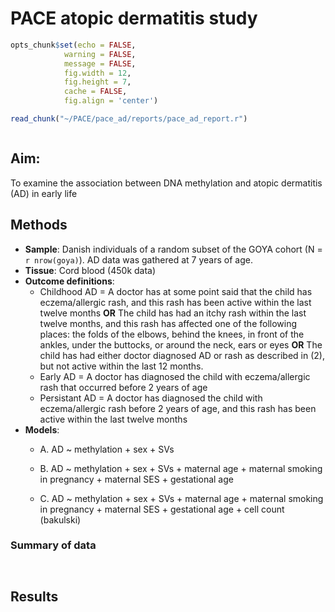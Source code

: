 # PACE atopic dermatitis study

```r
opts_chunk$set(echo = FALSE, 
            warning = FALSE, 
            message = FALSE, 
            fig.width = 12, 
            fig.height = 7,
            cache = FALSE,
            fig.align = 'center')
```

```r
read_chunk("~/PACE/pace_ad/reports/pace_ad_report.r")
```

``` r
```

## Aim:
To examine the association between DNA methylation and atopic dermatitis (AD) in early life


## Methods
* __Sample__: Danish individuals of a random subset of the GOYA cohort (N = `r nrow(goya)`). AD data was gathered at 7 years of age.
* __Tissue__: Cord blood (450k data)
* __Outcome definitions__:
	+ Childhood AD = A doctor has at some point said that the child has eczema/allergic rash, and this rash has been active within the last twelve months __OR__ The child has had an itchy rash within the last twelve months, and this rash has affected one of the following places: the folds of the elbows, behind the knees, in front of the ankles, under the buttocks, or around the neck, ears or eyes __OR__ The child has had either doctor diagnosed AD or rash as described in (2), but not active within the last 12 months.
	+ Early AD = A doctor has diagnosed the child with eczema/allergic rash that occurred before 2 years of age
	+ Persistant AD = A doctor has diagnosed the child with eczema/allergic rash before 2 years of age, and this rash has been active within the last twelve months
* __Models__:
	+ A. AD ~ methylation + sex + SVs

	+ B. AD ~ methylation + sex + SVs + maternal age + maternal smoking in pregnancy + maternal SES + gestational age

	+ C. AD ~ methylation + sex + SVs + maternal age + maternal smoking in pregnancy + maternal SES + gestational age + cell count (bakulski)


### Summary of data
```r
```
```r
```

## Results
```r
```

```r
```

```r
```

